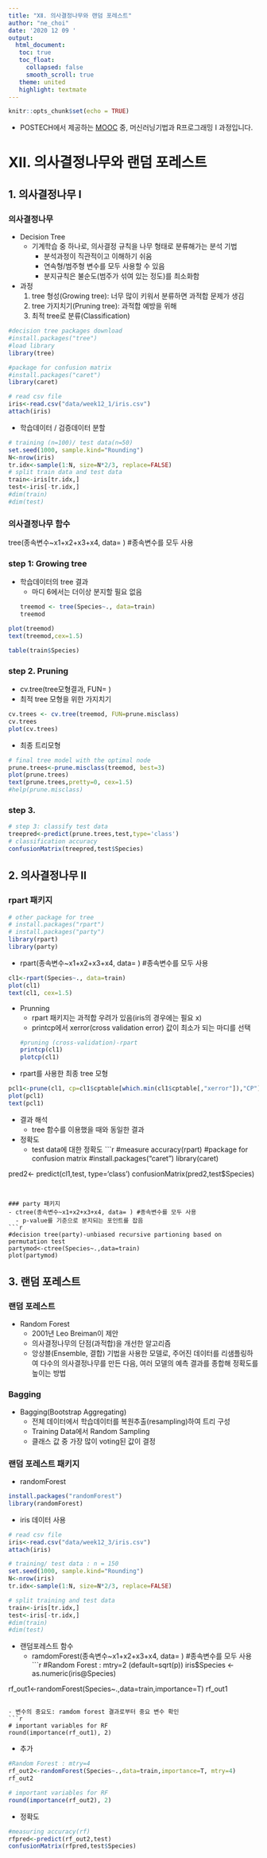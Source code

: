 ```yaml
---
title: "XⅡ. 의사결정나무와 랜덤 포레스트"
author: "ne_choi"
date: '2020 12 09 '
output:
  html_document:
   toc: true
   toc_float:
     collapsed: false
     smooth_scroll: true
   theme: united
   highlight: textmate
---
```


```r
knitr::opts_chunk$set(echo = TRUE)
```

- POSTECH에서 제공하는 [MOOC](https://pabi.smartlearn.io/) 중, 머신러닝기법과 R프로그래밍 Ⅰ 과정입니다.  

# XⅡ. 의사결정나무와 랜덤 포레스트
## 1. 의사결정나무 Ⅰ
### 의사결정나무
- Decision Tree
  - 기계학습 중 하나로, 의사결정 규칙을 나무 형태로 분류해가는 분석 기법
    - 분석과정이 직관적이고 이해하기 쉬움
    - 연속형/범주형 변수를 모두 사용할 수 있음
    - 분지규칙은 불순도(범주가 섞여 있는 정도)를 최소화함

- 과정
  1. tree 형성(Growing tree): 너무 많이 키워서 분류하면 과적합 문제가 생김
  2. tree 가지치기(Pruning tree): 과적합 예방을 위해
  3. 최적 tree로 분류(Classification)

```r
#decision tree packages download
#install.packages("tree")
#load library
library(tree)

#package for confusion matrix
#install.packages("caret")
library(caret)

# read csv file
iris<-read.csv("data/week12_1/iris.csv")
attach(iris)
```


- 학습데이터 / 검증데이터 분할
```r
# training (n=100)/ test data(n=50) 
set.seed(1000, sample.kind="Rounding")
N<-nrow(iris)
tr.idx<-sample(1:N, size=N*2/3, replace=FALSE)
# split train data and test data
train<-iris[tr.idx,]
test<-iris[-tr.idx,]
#dim(train)
#dim(test)
```

### 의사결정나무 함수
tree(종속변수~x1+x2+x3+x4, data= ) #종속변수를 모두 사용

### step 1: Growing tree
- 학습데이터의 tree 결과
  - 마디 6에서는 더이상 분지할 필요 없음
```r
treemod <- tree(Species~., data=train)
treemod
```

```r
plot(treemod)
text(treemod,cex=1.5)

table(train$Species)
```


### step 2. Pruning
- cv.tree(tree모형결과, FUN= )
- 최적 tree 모형을 위한 가지치기

```r
cv.trees <- cv.tree(treemod, FUN=prune.misclass)
cv.trees
plot(cv.trees)
```

- 최종 트리모형
```r
# final tree model with the optimal node 
prune.trees<-prune.misclass(treemod, best=3)
plot(prune.trees)
text(prune.trees,pretty=0, cex=1.5)
#help(prune.misclass)
```


### step 3. 
```r
# step 3: classify test data 
treepred<-predict(prune.trees,test,type='class')
# classification accuracy
confusionMatrix(treepred,test$Species)
```


## 2. 의사결정나무 Ⅱ
### rpart 패키지
```r
# other package for tree
# install.packages("rpart")
# install.packages("party")
library(rpart)
library(party)
```

- rpart(종속변수~x1+x2+x3+x4, data= ) #종속변수를 모두 사용
```r
cl1<-rpart(Species~., data=train)
plot(cl1)
text(cl1, cex=1.5)
```

- Prunning
  - rpart 패키지는 과적합 우려가 있음(iris의 경우에는 필요 x)
  - printcp에서 xerror(cross validation error) 값이 최소가 되는 마디를 선택
```r
#pruning (cross-validation)-rpart
printcp(cl1)
plotcp(cl1)
```

- rpart를 사용한 최종 tree 모형
```r
pcl1<-prune(cl1, cp=cl1$cptable[which.min(cl1$cptable[,"xerror"]),"CP"])
plot(pcl1)
text(pcl1)
```
- 결과 해석
  - tree 함수를 이용했을 때와 동일한 결과
  

- 정확도
  - test data에 대한 정확도
```r
#measure accuracy(rpart)
#package for confusion matrix
#install.packages("caret")
library(caret)

pred2<- predict(cl1,test, type='class')
confusionMatrix(pred2,test$Species)
```


### party 패키지
- ctree(종속변수~x1+x2+x3+x4, data= ) #종속변수를 모두 사용
  - p-value를 기준으로 분지되는 포인트를 잡음
```r
#decision tree(party)-unbiased recursive partioning based on permutation test
partymod<-ctree(Species~.,data=train)
plot(partymod)
```


## 3. 랜덤 포레스트
### 랜덤 포레스트
- Random Forest
  - 2001년 Leo Breiman이 제안
  - 의사결정나무의 단점(과적합)을 개선한 알고리즘
  - 앙상블(Ensemble, 결합) 기법을 사용한 모델로, 주어진 데이터를 리샘플링하여 다수의 의사결정나무를 만든 다음, 여러 모델의 예측 결과를 종합해 정확도를 높이는 방법

### Bagging
- Bagging(Bootstrap Aggregating)
  - 전체 데이터에서 학습데이터를 복원추출(resampling)하여 트리 구성
  - Training Data에서 Random Sampling
  - 클래스 값 중 가장 많이 voting된 값이 결정

### 랜덤 포레스트 패키지
- randomForest
```r
install.packages("randomForest")
library(randomForest)
```

- iris 데이터 사용
```r
# read csv file
iris<-read.csv("data/week12_3/iris.csv")
attach(iris)

# training/ test data : n = 150
set.seed(1000, sample.kind="Rounding")
N<-nrow(iris)
tr.idx<-sample(1:N, size=N*2/3, replace=FALSE)

# split training and test data
train<-iris[tr.idx,]
test<-iris[-tr.idx,]
#dim(train)
#dim(test)
```

- 랜덤포레스트 함수
  - ramdomForest(종속변수~x1+x2+x3+x4, data= ) #종속변수를 모두 사용
```r
#Random Forest : mtry=2 (default=sqrt(p))
iris$Species <- as.numeric(iris@Species)

rf_out1<-randomForest(Species~.,data=train,importance=T)
rf_out1
```

- 변수의 중요도: ramdom forest 결과로부터 중요 변수 확인
```r
# important variables for RF
round(importance(rf_out1), 2)
```

- 추가
```r
#Random Forest : mtry=4
rf_out2<-randomForest(Species~.,data=train,importance=T, mtry=4)
rf_out2

# important variables for RF
round(importance(rf_out2), 2)
```


- 정확도
```r
#measuring accuracy(rf)
rfpred<-predict(rf_out2,test)
confusionMatrix(rfpred,test$Species)
```


